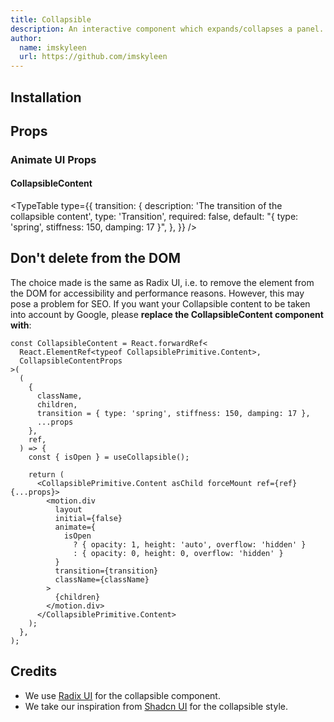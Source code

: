 ```yaml
---
title: Collapsible
description: An interactive component which expands/collapses a panel.
author:
  name: imskyleen
  url: https://github.com/imskyleen
---
```


<ComponentPreview name="radix-collapsible-demo" />

## Installation

<ComponentInstallation name="radix-collapsible" />

## Props

<div className="flex flex-row gap-x-3">
  <ExternalLink
    href="https://www.radix-ui.com/primitives/docs/components/collapsible"
    text="Docs"
  />
  <ExternalLink
    href="https://www.radix-ui.com/primitives/docs/components/collapsible#api-reference"
    text="API Reference"
  />
</div>

### Animate UI Props

#### CollapsibleContent

<TypeTable
  type={{
    transition: {
      description: 'The transition of the collapsible content',
      type: 'Transition',
      required: false,
      default: "{ type: 'spring', stiffness: 150, damping: 17 }",
    },
  }}
/>

## Don't delete from the DOM

The choice made is the same as Radix UI, i.e. to remove the element from the DOM for accessibility and performance reasons. However, this may pose a problem for SEO. If you want your Collapsible content to be taken into account by Google, please **replace the CollapsibleContent component with**:

```tsx title="components/animate-ui/radix-collapsible.tsx"
const CollapsibleContent = React.forwardRef<
  React.ElementRef<typeof CollapsiblePrimitive.Content>,
  CollapsibleContentProps
>(
  (
    {
      className,
      children,
      transition = { type: 'spring', stiffness: 150, damping: 17 },
      ...props
    },
    ref,
  ) => {
    const { isOpen } = useCollapsible();

    return (
      <CollapsiblePrimitive.Content asChild forceMount ref={ref} {...props}>
        <motion.div
          layout
          initial={false}
          animate={
            isOpen
              ? { opacity: 1, height: 'auto', overflow: 'hidden' }
              : { opacity: 0, height: 0, overflow: 'hidden' }
          }
          transition={transition}
          className={className}
        >
          {children}
        </motion.div>
      </CollapsiblePrimitive.Content>
    );
  },
);
```

## Credits

- We use [Radix UI](https://www.radix-ui.com/primitives/docs/components/collapsible) for the collapsible component.
- We take our inspiration from [Shadcn UI](https://ui.shadcn.com/docs/components/collapsible) for the collapsible style.
